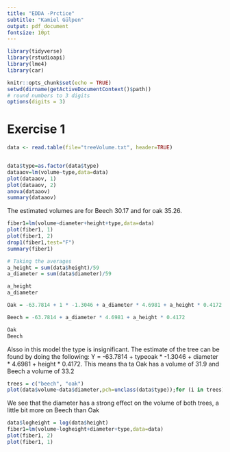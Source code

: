 ```yaml
---
title: "EDDA -Prctice"
subtitle: "Kamiel Gülpen"
output: pdf_document
fontsize: 10pt
---
```


```r
library(tidyverse)
library(rstudioapi)
library(lme4)
library(car)

knitr::opts_chunk$set(echo = TRUE)
setwd(dirname(getActiveDocumentContext()$path))
# round numbers to 3 digits
options(digits = 3)
```


# Exercise 1

```r
data <- read.table(file="treeVolume.txt", header=TRUE)


data$type=as.factor(data$type)
dataaov=lm(volume~type,data=data)
plot(dataaov, 1)
plot(dataaov, 2)
anova(dataaov) 
summary(dataaov)
```
The estimated volumes are for Beech 30.17 and for oak 35.26.

```r

fiber1=lm(volume~diameter+height+type,data=data)
plot(fiber1, 1)
plot(fiber1, 2)
drop1(fiber1,test="F")
summary(fiber1)

# Taking the averages
a_height = sum(data$height)/59
a_diameter = sum(data$diameter)/59

a_height
a_diameter

Oak = -63.7814 + 1 * -1.3046 + a_diameter * 4.6981 + a_height * 0.4172

Beech = -63.7814 + a_diameter * 4.6981 + a_height * 0.4172

Oak
Beech
```
Alsso in this model the type is insignificant. The estimate of the tree can be found by doing the following: Y = -63.7814 + typeoak * -1.3046 + diameter * 4.6981 + height * 0.4172. This means tha ta Oak has a volume of 31.9 and Beech a volume of 33.2

```r
trees = c("beech", "oak")
plot(data$volume~data$diameter,pch=unclass(data$type));for (i in trees){abline(lm(volume~diameter,data=data[data$type==i,]))}
```

We see that the diameter has a strong effect on the volume of both trees, a little bit more on Beech than Oak

```r
data$logheight = log(data$height)
fiber1=lm(volume~logheight+diameter+type,data=data)
plot(fiber1, 2)
plot(fiber1, 1)
```